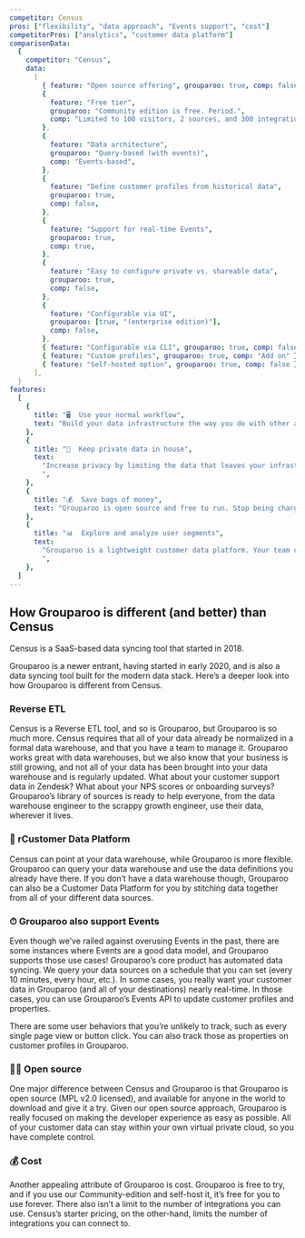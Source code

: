 ```yaml
---
competitor: Census
pros: ["flexibility", "data approach", "Events support", "cost"]
competitorPros: ["analytics", "customer data platform"]
comparisonData:
  {
    competitor: "Census",
    data:
      [
        { feature: "Open source offering", grouparoo: true, comp: false },
        {
          feature: "Free tier",
          grouparoo: "Community edition is free. Period.",
          comp: "Limited to 100 visitors, 2 sources, and 300 integrations",
        },
        {
          feature: "Data architecture",
          grouparoo: "Query-based (with events)",
          comp: "Events-based",
        },
        {
          feature: "Define customer profiles from historical data",
          grouparoo: true,
          comp: false,
        },
        {
          feature: "Support for real-time Events",
          grouparoo: true,
          comp: true,
        },
        {
          feature: "Easy to configure private vs. shareable data",
          grouparoo: true,
          comp: false,
        },
        {
          feature: "Configurable via UI",
          grouparoo: [true, "(enterprise edition)"],
          comp: false,
        },
        { feature: "Configurable via CLI", grouparoo: true, comp: false },
        { feature: "Custom profiles", grouparoo: true, comp: "Add on" },
        { feature: "Self-hosted option", grouparoo: true, comp: false },
      ],
  }
features:
  [
    {
      title: "🖥  Use your normal workflow",
      text: "Build your data infrastructure the way you do with other apps. Grouparoo’s git-based workflow makes it easy",
    },
    {
      title: "🔐  Keep private data in house",
      text:
        "Increase privacy by limiting the data that leaves your infrastructure without sacrificing your customer experience.
        ",
    },
    {
      title: "💰  Save bags of money",
      text: "Grouparoo is open source and free to run. Stop being charged by event volume and focus on what you want to build.",
    },
    {
      title: "📊  Explore and analyze user segments",
      text:
        "Grouparoo is a lightweight customer data platform. Your team can explore your customer data and build cohorts and segments of your users.
        ",
    },
  ]
---
```


## How Grouparoo is different (and better) than Census

Census is a SaaS-based data syncing tool that started in 2018.

Grouparoo is a newer entrant, having started in early 2020, and is also a data syncing tool built for the modern data stack. Here’s a deeper look into how Grouparoo is different from Census.

### Reverse ETL

Census is a Reverse ETL tool, and so is Grouparoo, but Grouparoo is so much more. Census requires that all of your data already be normalized in a formal data warehouse, and that you have a team to manage it. Grouparoo works great with data warehouses, but we also know that your business is still growing, and not all of your data has been brought into your data warehouse and is regularly updated. What about your customer support data in Zendesk? What about your NPS scores or onboarding surveys? Grouparoo’s library of sources is ready to help everyone, from the data warehouse engineer to the scrappy growth engineer, use their data, wherever it lives.

<SectionDivider
  imagePath="/images/docs/guides/add-profile-property.png"
  heading="Easily define profiles, no matter your data."
  width="600"
  height="303"
  content="Grouparoo's queryable data structure makes it easy to create profiles -- even from historical data.  You can configure customer profiles from the command line on our community edition, or straight from the UI with our enterprise product."
  imageLeft="true"
/>

### 👥 rCustomer Data Platform

Census can point at your data warehouse, while Grouparoo is more flexible. Grouparoo can query your data warehouse and use the data definitions you already have there. If you don’t have a data warehouse though, Grouparoo can also be a Customer Data Platform for you by stitching data together from all of your different data sources.

### ⏱ Grouparoo also support Events

Even though we’ve railed against overusing Events in the past, there are some instances where Events are a good data model, and Grouparoo supports those use cases! Grouparoo’s core product has automated data syncing. We query your data sources on a schedule that you can set (every 10 minutes, every hour, etc.). In some cases, you really want your customer data in Grouparoo (and all of your destinations) nearly real-time. In those cases, you can use Grouparoo’s Events API to update customer profiles and properties.

There are some user behaviors that you’re unlikely to track, such as every single page view or button click. You can also track those as properties on customer profiles in Grouparoo.

<SectionDivider
  imagePath="/images/home/integrations/mailchimp/grouparoo-to-mailchimp.png"
  width="616"
  height="420"
  heading="Connect your customer profiles to all your SaaS tools"
  content="With the profiles and properties you’ve defined in Grouparoo, you can then sync that data to Mailchimp and other tools that your team uses."
/>

### 🧑‍💻 Open source

One major difference between Census and Grouparoo is that Grouparoo is open source (MPL v2.0 licensed), and available for anyone in the world to download and give it a try. Given our open source approach, Grouparoo is really focused on making the developer experience as easy as possible. All of your customer data can stay within your own virtual private cloud, so you have complete control.

### 💰 Cost

Another appealing attribute of Grouparoo is cost. Grouparoo is free to try, and if you use our Community-edition and self-host it, it’s free for you to use forever. There also isn’t a limit to the number of integrations you can use. Census’s starter pricing, on the other-hand, limits the number of integrations you can connect to.

<SectionDivider
  imagePath="/images/home/solutions/comparisons/install-code.svg"
  heading="Free and Easy to Install"
  width="600"
  height="146"
  content="Try Grouparoo on your computer today or install it on your company’s servers. Your data stays private on your servers. No usage or storage limits."
  imageLeft="true"
/>
